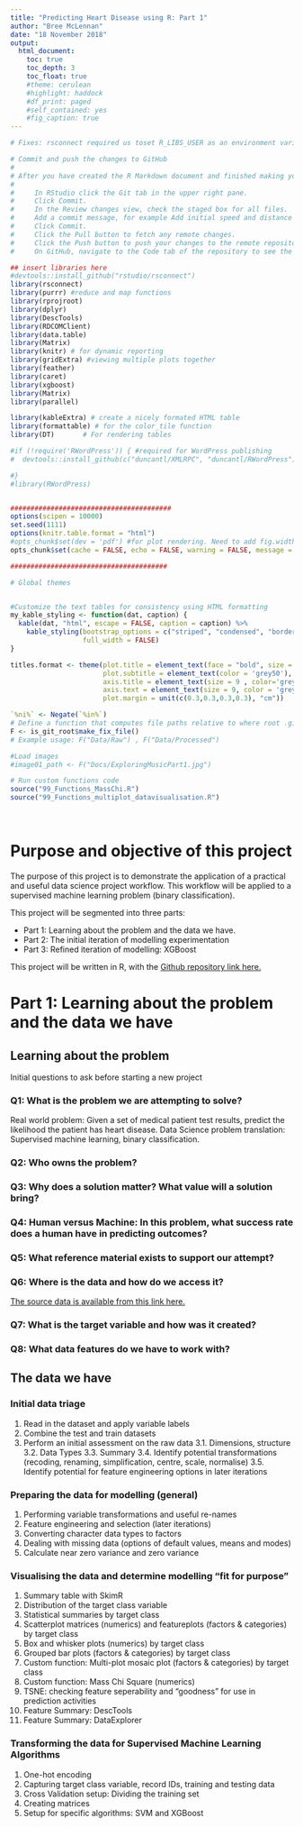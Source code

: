 ```yaml
---
title: "Predicting Heart Disease using R: Part 1"
author: "Bree McLennan"
date: "18 November 2018"
output: 
  html_document:
    toc: true
    toc_depth: 3
    toc_float: true
    #theme: cerulean
    #highlight: haddock
    #df_print: paged
    #self_contained: yes
    #fig_caption: true
---
```


```r
# Fixes: rsconnect required us toset R_LIBS_USER as an environment variable in windows 10 user environment variables, value set to the R package library folder configured for R studio.

# Commit and push the changes to GitHub
# 
# After you have created the R Markdown document and finished making your changes, it is time to commit them.
# 
#     In RStudio click the Git tab in the upper right pane.
#     Click Commit.
#     In the Review changes view, check the staged box for all files.
#     Add a commit message, for example Add initial speed and distance report.
#     Click Commit.
#     Click the Pull button to fetch any remote changes.
#     Click the Push button to push your changes to the remote repository.
#     On GitHub, navigate to the Code tab of the repository to see the changes.

```


```r
## insert libraries here
#devtools::install_github("rstudio/rsconnect")
library(rsconnect)
library(purrr) #reduce and map functions
library(rprojroot)
library(dplyr)
library(DescTools)
library(RDCOMClient)
library(data.table)
library(Matrix)
library(knitr) # for dynamic reporting
library(gridExtra) #viewing multiple plots together
library(feather)
library(caret)
library(xgboost)
library(Matrix)
library(parallel)

library(kableExtra) # create a nicely formated HTML table
library(formattable) # for the color_tile function
library(DT)       # For rendering tables

#if (!require('RWordPress')) { #required for WordPress publishing
#  devtools::install_github(c("duncantl/XMLRPC", "duncantl/RWordPress"))

#}
#library(RWordPress)


########################################
options(scipen = 10000)
set.seed(1111)
options(knitr.table.format = "html") 
#opts_chunk$set(dev = 'pdf') #for plot rendering. Need to add fig.width and fig.height params to chunks
opts_chunk$set(cache = FALSE, echo = FALSE, warning = FALSE, message = FALSE)

#######################################

# Global themes


#Customize the text tables for consistency using HTML formatting
my_kable_styling <- function(dat, caption) {
  kable(dat, "html", escape = FALSE, caption = caption) %>%
    kable_styling(bootstrap_options = c("striped", "condensed", "bordered"),
                  full_width = FALSE)
}

titles.format <- theme(plot.title = element_text(face = "bold", size = 13, color = 'grey50'),
                       plot.subtitle = element_text(color = 'grey50'),
                       axis.title = element_text(size = 9 , color='grey50'), 
                       axis.text = element_text(size = 9, color = 'grey50'),
                       plot.margin = unit(c(0.3,0.3,0.3,0.3), "cm"))

```

```r

`%ni%` <- Negate(`%in%`)
# Define a function that computes file paths relative to where root .git folder is located
F <- is_git_root$make_fix_file() 
# Example usage: F("Data/Raw") , F("Data/Processed")

#Load images
#image01_path <- F("Docs/ExploringMusicPart1.jpg")

# Run custom functions code
source("99_Functions_MassChi.R")
source("99_Functions_multiplot_datavisualisation.R")
```

&nbsp;



# Purpose and objective of this project

The purpose of this project is to demonstrate the application of a practical and useful data science project workflow. This workflow will be applied to a supervised machine learning problem (binary classification).

This project will be segmented into three parts:

  * Part 1: Learning about the problem and the data we have. 
  * Part 2: The initial iteration of modelling experimentation
  * Part 3: Refined iteration of modelling: XGBoost

This project will be written in R, with the [Github repository link here.](https://github.com/breemclennan/predicting_heart_disease)


# Part 1: Learning about the problem and the data we have

## Learning about the problem

Initial questions to ask before starting a new project

### Q1: What is the problem we are attempting to solve?

Real world problem: Given a set of medical patient test results, predict the likelihood the patient has heart disease.
Data Science problem translation: Supervised machine learning, binary classification. 


### Q2: Who owns the problem?


### Q3: Why does a solution matter? What value will a solution bring?


### Q4: Human versus Machine: In this problem, what success rate does a human have in predicting outcomes?


### Q5: What reference material exists to support our attempt?


### Q6: Where is the data and how do we access it?

[The source data is available from this link here.](https://archive.ics.uci.edu/ml/datasets/heart+Disease)

### Q7: What is the target variable and how was it created?


### Q8: What data features do we have to work with?


## The data we have

### Initial data triage

1. Read in the dataset and apply variable labels
2. Combine the test and train datasets
3. Perform an initial assessment on the raw data
  3.1. Dimensions, structure
  3.2. Data Types
  3.3. Summary
  3.4. Identify potential transformations (recoding, renaming, simplification, centre, scale, normalise)
  3.5. Identify potential for feature engineering options in later iterations

### Preparing the data for modelling (general)

1. Performing variable transformations and useful re-names
2. Feature engineering and selection (later iterations)
3. Converting character data types to factors
4. Dealing with missing data (options of default values, means and modes)
5. Calculate near zero variance and zero variance

### Visualising the data and determine modelling "fit for purpose"

1. Summary table with SkimR
2. Distribution of the target class variable
3. Statistical summaries by target class
4. Scatterplot matrices (numerics) and featureplots (factors & categories) by target class
5. Box and whisker plots (numerics) by target class
6. Grouped bar plots (factors & categories) by target class
7. Custom function: Multi-plot mosaic plot (factors & categories) by target class
8. Custom function: Mass Chi Square (numerics)
9. TSNE: checking feature seperability and "goodness" for use in prediction activities
10. Feature Summary: DescTools
11. Feature Summary: DataExplorer

### Transforming the data for Supervised Machine Learning Algorithms

1. One-hot encoding
2. Capturing target class variable, record IDs, training and testing data
3. Cross Validation setup: Dividing the training set
4. Creating matrices
5. Setup for specific algorithms: SVM and XGBoost


&nbsp;